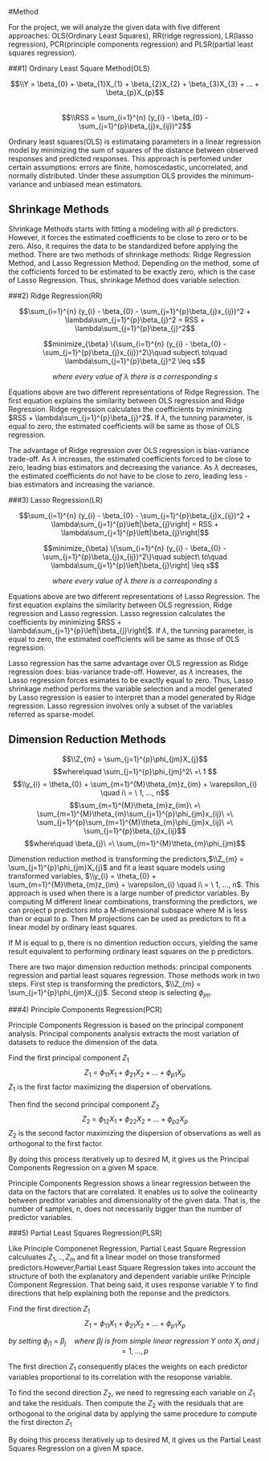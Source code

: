 #Method

  For the project, we will analyze the given data with five different approaches: OLS(Ordinary Least Squares), RR(ridge regression), LR(lasso regression), PCR(principle components regression) and PLSR(partial least squares regression).


###1) Ordinary Least Square Method(OLS)  


$$\\Y = \beta_{0} + \beta_{1}X_{1} + \beta_{2}X_{2} + \beta_{3}X_{3} + ... + \beta_{p}X_{p}$$   
$$\\RSS = \sum_{i=1}^{n} (y_{i} - \beta_{0} - \sum_{j=1}^{p}\beta_{j}x_{ij})^2$$


  Ordinary least squares(OLS) is estimataing parameters in a linear regression model by minimizing the sum of squares of the distance between observed responses and predicted responses. This approach is perfomed under certain assumptions: errors are finite, homoscedastic, uncorrelated, and normally distributed. Under these assumption OLS provides the minimum-variance and unbiased mean estimators. 
  
  
## Shrinkage Methods

  Shrinkage Methods starts with fitting a modeling with all p predictors. However, it forces the estimated coefficients to be close to zero or to be zero. Also, it requires the data to be standardized before applying the method. There are two methods of shrinkage methods: Ridge Regression Method, and Lasso Regression Method. Depending on the method, some of the cofficients forced to be estimated to be exactly zero, which is the case of Lasso Regression. Thus, shrinkage Method does variable selection.
  

###2) Ridge Regression(RR)

$$\sum_{i=1}^{n} (y_{i} - \beta_{0} - \sum_{j=1}^{p}\beta_{j}x_{ij})^2 + \lambda\sum_{j=1}^{p}\beta_{j}^2 = RSS + \lambda\sum_{j=1}^{p}\beta_{j}^2$$

$$minimize_{\beta} \{\sum_{i=1}^{n} (y_{i} - \beta_{0} - \sum_{j=1}^{p}\beta_{j}x_{ij})^2\}\quad subject\  to\quad \lambda\sum_{j=1}^{p}\beta_{j}^2 \leq s$$

$$where\ every\ value\ of\ \lambda\ there\ is\ a\ corresponding\ s$$
  
  
  Equations above are two different representations of Ridge Regression. The first equation explains the similarity between OLS regression and Ridge Regression. Ridge regression calculates the coefficients by minimizing $RSS + \lambda\sum_{j=1}^{p}\beta_{j}^2$. If $\lambda$, the tunning parameter, is equal to zero, the estimated coefficients will be same as those of OLS regression. 
  
  The advantage of Ridge regression over OLS regression is bias-variance trade-off. As $\lambda$ increases, the estimated coefficients forced to be close to zero, leading bias estimators and decreasing the variance. As $\lambda$ decreases, the estimated coefficients do not have to be close to zero, leading less - bias estimators and increasing the variance. 
  

###3) Lasso Regression(LR)

$$\sum_{i=1}^{n} (y_{i} - \beta_{0} - \sum_{j=1}^{p}\beta_{j}x_{ij})^2 + \lambda\sum_{j=1}^{p}\left|\beta_{j}\right| = RSS + \lambda\sum_{j=1}^{p}\left|\beta_{j}\right|$$

$$minimize_{\beta} \{\sum_{i=1}^{n} (y_{i} - \beta_{0} - \sum_{j=1}^{p}\beta_{j}x_{ij})^2\}\quad subject\  to\quad \lambda\sum_{j=1}^{p}\left|\beta_{j}\right| \leq s$$

$$where\ every\ value\ of\ \lambda\ there\ is\ a\ corresponding\ s$$

  Equations above are two different representations of Lasso Regression. The first equation explains the similarity between OLS regression, Ridge regression and Lasso regression. Lasso regression calculates the coefficients by minimizing $RSS + \lambda\sum_{j=1}^{p}\left|\beta_{j}\right|$. If $\lambda$, the tunning parameter, is equal to zero, the estimated coefficients will be same as those of OLS regression. 
  
 Lasso regression has the same advantage over OLS regression as Ridge regression does: bias-variance trade-off. However, as $\lambda$ increases, the Lasso regression forces esimates to be exactly equal to zero. Thus, Lasso shrinkage method performs the variable selection and a model generated by Lasso regression is easier to interpret than a model generated by Ridge regression. Lasso regression involves only a subset of the variables referred as sparse-model.
 
 
## Dimension Reduction Methods

$$\\Z_{m} = \sum_{j=1}^{p}\phi_{jm}X_{j}$$
$$where\quad \sum_{j=1}^{p}\phi_{jm}^2\ =\ 1 $$
$$\\y_{i} = \theta_{0} + \sum_{m=1}^{M}\theta_{m}z_{im} + \varepsilon_{i} \quad i\ = \ 1, ..., n$$
$$\sum_{m=1}^{M}\theta_{m}z_{im}\ =\ \sum_{m=1}^{M}\theta_{m}\sum_{j=1}^{p}\phi_{jm}x_{ij}\ =\ \sum_{j=1}^{p}\sum_{m=1}^{M}\theta_{m}\phi_{jm}x_{ij}\ =\ \sum_{j=1}^{p}\beta_{j}x_{ij}$$ 
$$where\quad \beta_{j}\  =\ \sum_{m=1}^{M}\theta_{m}\phi_{jm}$$

  Dimenstion reduction method is transforming the predictors,$\\Z_{m} = \sum_{j=1}^{p}\phi_{jm}X_{j}$ and fit a least square models using transformed variables, $\\y_{i} = \theta_{0} + \sum_{m=1}^{M}\theta_{m}z_{im} + \varepsilon_{i} \quad i\ = \ 1, ..., n$. This approach is used when there is a large number of predictor variables. By computing M different linear combinations, transforming the predictors, we can project p predictors into a M-dimensional subspace where M is less than or equal to p. Then M projections can be used as predictors to fit a linear model by ordinary least squares.
  
  If M is equal to p, there is no dimention reduction occurs, yielding the same result equivalent to performing ordinary least squares on the p predictors.
  
  There are two major dimension reduction methods: principal components regression and partial least squares regression. Those methods work in two steps. First step is transforming the predictors, $\\Z_{m} = \sum_{j=1}^{p}\phi_{jm}X_{j}$. Second steop is selecting $\phi_{jm}$.

###4) Principle Components Regression(PCR)

  Principle Components Regression is based on the principal component analysis. Principal components analysis extracts the most variation of datasets to reduce the dimension of the data.  
  
  Find the first principal component $Z_{1}$
  $$Z_{1}\ =\ \phi_{11}X_{1} + \phi_{21}X_{2} + ... + \phi_{p1}X_{p}$$
  $Z_{1}$ is the first factor maximizing the dispersion of obervations. 
  
  Then find the second principal component $Z_{2}$
  $$Z_{2}\ =\ \phi_{12}X_{1} + \phi_{22}X_{2} + ... + \phi_{p2}X_{p}$$
  $Z_{2}$ is the second factor maximizing the dispersion of observations as well as orthogonal to the first factor.
  
  By doing this process iteratively up to desired M, it gives us the Principal Components Regression on a given M space.
  
  Principle Components Regression shows a linear regression between the data on the factors that are correlated. It enables us to solve the colinearity between preditor variables and dimensionality of the given data. That is, the number of samples, n, does not necessarily bigger than the number of predictor variables.

###5) Partial Least Squares Regression(PLSR)

  Like Principle Componenet Regression, Partial Least Square Regression calculuates $Z_{1}, .. ,Z_{m}$ and fit a linear model on those transformed predictors.However,Partial Least Square Regression takes into account the structure of both the explanatory and dependent variable unlike Principle Component Regression. That being said, it uses response variable Y to find directions that help explaining both the reponse and the predictors.  

   Find the first direction $Z_{1}$
   $$Z_{1}\ =\ \phi_{11}X_{1} + \phi_{21}X_{2} + ... + \phi_{p1}X_{p}$$  
   
   $$by\ setting\ \phi_{j1} \ =\ \beta_{j}\quad where\ \beta{j}\ is\ from\ simple\ linear\ regression\ Y\ onto\ X_{j}\ and\ j = 1,...,p$$
   

  The first direction $Z_{1}$ consequently places the weights on each predictor variables proportional to its correlation with the resoponse variable.
  
  To find the second direction $Z_{2}$, we need to regressing each variable on $Z_{1}$ and take the residuals. Then compute the $Z_{2}$ with the residuals that are orthogonal to the original data by applying the same procedure to compute the first directon $Z_{1}$
  
  By doing this process iteratively up to desired M, it gives us the Partial Least Squares Regression on a given M space.
  